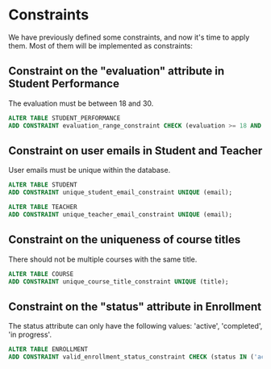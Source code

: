 # Constraints

We have previously defined some constraints, and now it's time to apply them. Most of them will be implemented as constraints:

## Constraint on the "evaluation" attribute in Student Performance

The evaluation must be between 18 and 30.

```sql
ALTER TABLE STUDENT_PERFORMANCE
ADD CONSTRAINT evaluation_range_constraint CHECK (evaluation >= 18 AND evaluation <= 30);
```

## Constraint on user emails in Student and Teacher

User emails must be unique within the database.

```sql
ALTER TABLE STUDENT
ADD CONSTRAINT unique_student_email_constraint UNIQUE (email);
```

```sql
ALTER TABLE TEACHER
ADD CONSTRAINT unique_teacher_email_constraint UNIQUE (email);
```

## Constraint on the uniqueness of course titles

There should not be multiple courses with the same title.

```sql
ALTER TABLE COURSE
ADD CONSTRAINT unique_course_title_constraint UNIQUE (title);
```

## Constraint on the "status" attribute in Enrollment

The status attribute can only have the following values: 'active', 'completed', 'in progress'.

```sql
ALTER TABLE ENROLLMENT
ADD CONSTRAINT valid_enrollment_status_constraint CHECK (status IN ('active', 'completed', 'in progress'));
```
